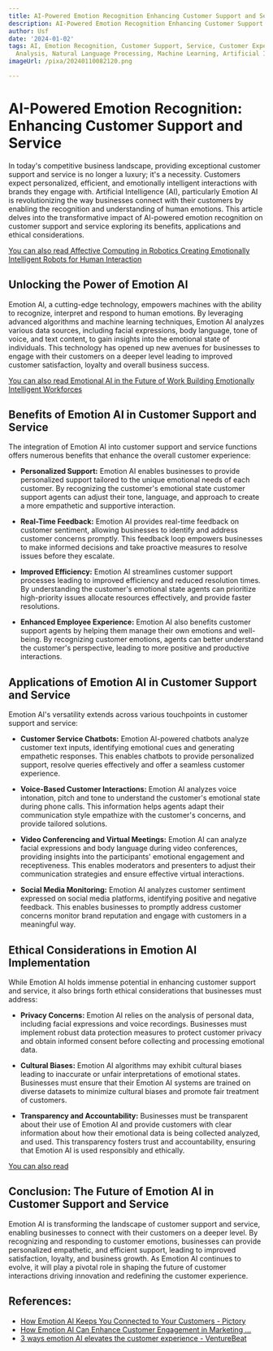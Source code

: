 ```yaml
---
title: AI-Powered Emotion Recognition Enhancing Customer Support and Service
description: AI-Powered Emotion Recognition Enhancing Customer Support and Service
author: Usf
date: '2024-01-02'
tags: AI, Emotion Recognition, Customer Support, Service, Customer Experience, Sentiment
  Analysis, Natural Language Processing, Machine Learning, Artificial Intelligence
imageUrl: /pixa/20240110082120.png

---
```

# AI-Powered Emotion Recognition: Enhancing Customer Support and Service

In today's competitive business landscape, providing exceptional customer support and service is no longer a luxury; it's a necessity. Customers  expect personalized, efficient, and emotionally intelligent  interactions with brands they engage with. Artificial Intelligence (AI), particularly Emotion AI is revolutionizing the way businesses connect with their  customers by enabling the recognition and understanding of human emotions. This article delves into the transformative impact of AI-powered emotion recognition on customer support and service exploring its benefits, applications and  ethical  considerations.

[You  can also read Affective Computing in Robotics  Creating Emotionally Intelligent Robots for Human Interaction](Affective%20Computing%20in%20Robotics%20Creating%20Emotionally%20Intelligent%20Robots%20for%20Human%20Interaction)


## Unlocking the Power of Emotion AI

Emotion AI, a cutting-edge technology, empowers machines with the ability to recognize, interpret and respond to human emotions. By  leveraging  advanced algorithms and machine learning techniques, Emotion AI analyzes various  data sources,  including facial expressions, body language,  tone of voice,  and text content, to gain insights into the emotional state of individuals.  This technology  has opened up new avenues for  businesses to engage with their customers on a  deeper level leading to improved customer satisfaction, loyalty and overall business success.

[You can also read Emotional AI in the Future  of Work Building Emotionally Intelligent Workforces](Emotional%20AI%20in%20the%20Future%20of%20Work%20Building%20Emotionally%20Intelligent%20Workforces)


## Benefits of Emotion AI in Customer Support and Service

The integration of Emotion AI into customer support and service functions offers numerous benefits that enhance  the  overall customer experience:

* **Personalized Support:**  Emotion AI enables businesses to provide personalized support tailored to  the unique emotional needs of  each customer. By  recognizing the customer's emotional state  customer support agents can adjust their tone, language, and approach to create a more empathetic and supportive interaction.

* **Real-Time Feedback:** Emotion AI provides real-time  feedback on customer sentiment, allowing businesses to identify and address customer concerns  promptly. This  feedback loop  empowers businesses to make informed  decisions and take proactive measures to  resolve issues before they escalate.

* **Improved  Efficiency:** Emotion AI streamlines customer support processes leading to improved efficiency and  reduced resolution times. By understanding the customer's emotional state agents can prioritize high-priority issues allocate resources effectively, and  provide faster resolutions.

* **Enhanced Employee Experience:** Emotion AI also benefits customer support agents by helping  them manage their own emotions and well-being. By recognizing customer emotions, agents can better understand the customer's perspective, leading to more positive and productive interactions.

##  Applications of Emotion AI in Customer Support and Service

Emotion AI's versatility extends across various touchpoints in customer support and service:

* **Customer Service Chatbots:** Emotion AI-powered chatbots analyze customer text inputs, identifying emotional cues and generating empathetic responses. This enables chatbots to provide  personalized support, resolve queries effectively  and offer a seamless  customer experience.

*  **Voice-Based Customer Interactions:** Emotion AI analyzes voice intonation, pitch and tone to  understand the customer's emotional state during phone calls. This information helps agents adapt their communication style  empathize  with the customer's concerns, and provide tailored  solutions.

* **Video Conferencing and  Virtual Meetings:**  Emotion AI can analyze  facial expressions and body language during  video conferences, providing insights into the participants' emotional  engagement and receptiveness. This enables moderators and presenters to adjust their communication strategies and ensure effective virtual interactions.

* **Social Media Monitoring:** Emotion AI analyzes customer  sentiment expressed on social media platforms,  identifying positive and negative feedback. This enables businesses to promptly address customer  concerns monitor brand reputation and  engage with customers in a meaningful way.

## Ethical Considerations in Emotion  AI  Implementation

While Emotion AI holds  immense potential in enhancing customer support  and service, it also brings forth ethical  considerations that businesses must address:

* **Privacy Concerns:** Emotion AI relies on the analysis of personal data, including facial expressions and voice recordings. Businesses must implement robust data protection  measures to  protect  customer privacy and obtain informed consent before collecting and processing  emotional data.

* **Cultural Biases:** Emotion AI algorithms may exhibit cultural biases  leading to inaccurate or unfair interpretations of emotional states. Businesses must ensure that their Emotion AI systems are trained on diverse datasets to minimize cultural biases and promote fair  treatment  of  customers.

* **Transparency and Accountability:** Businesses must be transparent about their use of Emotion AI  and provide customers  with clear  information about how their emotional data is being collected analyzed, and used. This transparency fosters trust and accountability, ensuring that Emotion AI is used responsibly and ethically.

[You can also read ]()


## Conclusion: The Future  of Emotion  AI  in Customer Support and Service

Emotion  AI is transforming the landscape of customer support and service, enabling businesses to connect  with their customers on a deeper level. By recognizing and responding to customer emotions, businesses can provide personalized empathetic, and  efficient support, leading to improved satisfaction, loyalty, and business growth. As Emotion AI continues to evolve, it will play a pivotal role  in shaping the future  of customer interactions driving innovation and  redefining the customer experience.

## References:
- [How Emotion AI Keeps You Connected to Your Customers - Pictory](https://pictory.ai/blog/how-emotion-ai-keeps-you-connected-to-your-customers)
- [How Emotion AI Can Enhance Customer Engagement in Marketing ...](https://www.linkedin.com/pulse/how-emotion-ai-can-enhance-customer-engagement-marketing-campaigns)
- [3 ways emotion AI elevates the customer experience - VentureBeat](https://venturebeat.com/ai/3-ways-emotion-ai-elevates-the-customer-experience/)
